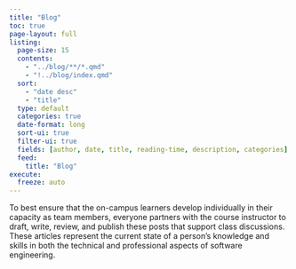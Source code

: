 ```yaml
---
title: "Blog"
toc: true
page-layout: full
listing:
  page-size: 15
  contents:
    - "../blog/**/*.qmd"
    - "!../blog/index.qmd"
  sort:
    - "date desc"
    - "title"
  type: default
  categories: true
  date-format: long
  sort-ui: true
  filter-ui: true
  fields: [author, date, title, reading-time, description, categories]
  feed:
    title: "Blog"
execute:
  freeze: auto
---
```


To best ensure that the on-campus learners develop individually in their
capacity as team members, everyone partners with the course instructor to draft,
write, review, and publish these posts that support class discussions. These
articles represent the current state of a person's knowledge and skills in both
the technical and professional aspects of software engineering.
